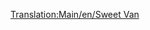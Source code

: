[[Translation:Main/en/Sweet Van]]{{en/-}}
{{Template:Wagon/Fr
|Nom=Wagon de bonbons
|Coût=1 060£ (2 120$)
|Poids=21 / 28 t
|Image=[[File:en/Sweetvan.png]]
|Capacité=25 sacs de bonbons
|MonoCoût="
|MonoPoids=21 / 30 t
|MonoCapacité=30 sacs de bonbons
|MagCoût="
|MagPoids=21 / 31 t
|MagCapacité=32 sacs de bonbons
|Description=Pas de description fournie. Ajoutez-en une si vous le voulez.
}}